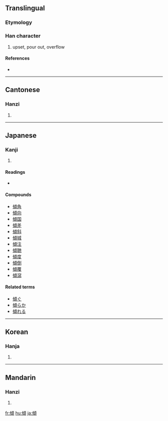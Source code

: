 {{also|倾}}
==Translingual==

===Etymology===
{{Han compound|人|頃|c1=s|c2=p|t1=man|ls=psc}}

===Han character===
{{Han char|rn=9|rad=人|as=11|sn=13|four=2128<sub>6</sub>|canj=人心一金 (OPMC)|ids=⿰[[亻]][[頃]]}}

# upset, pour out, overflow

====References====
* {{Han ref|kx=0115.100|dkj=01038|dj=0245.080|hdz=10212.100|uh=50BE|ud=20670|bh=B6C9|bd=46793}}

----

==Cantonese==

===Hanzi===
{{yue-hanzi|jyut=|y=king1}}

# {{defn|Cantonese}}

----

==Japanese==

===Kanji===
{{ja-kanji|grade=c|rs=人11}}

# {{defn|Japanese}}

====Readings====
* {{ja-readings|on=[[けい]] ([[kei]])|kun=[[かたむく]] ([[傾く]], [[katamuku]]), [[かたむける]] ([[傾ける]], [[katamukeru]]), [[くつがえす]] ([[kutsugaesu]])}}

====Compounds====
* [[傾角]]
* [[傾向]]
* [[傾国]]
* [[傾差]]
* [[傾斜]]
* [[傾城]]
* [[傾注]]
* [[傾聴]]
* [[傾度]]
* [[傾倒]]
* [[傾覆]]
* [[傾瀉]]

====Related terms====
* [[傾ぐ]]
* [[傾らか]]
* [[傾れる]]

----

==Korean==

===Hanja===
{{ko-hanja|hangeul=경|rv=gyeong|mr=kyŏng}}

# {{defn|Korean}}

----

==Mandarin==

===Hanzi===
{{cmn-hanzi|sim=倾|pin=[[qīng]] ([[qing1]])|wg=ch'ing<sup>1</sup>}}

# {{defn|Mandarin}}

[[fr:傾]]
[[hu:傾]]
[[ja:傾]]